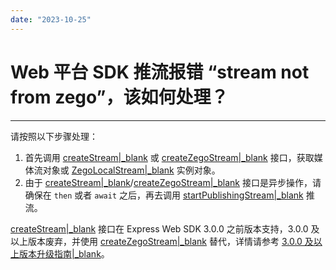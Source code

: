 ```yaml
---
date: "2023-10-25"
---
```

# Web 平台 SDK 推流报错 “stream not from zego”，该如何处理？

- - -

请按照以下步骤处理：

1. 首先调用 [createStream\|_blank](/article/api?doc=Express_Video_SDK_API~javascript_web~class~ZegoExpressEngine#create-stream) 或 [createZegoStream\|_blank](/article/api?doc=Express_Video_SDK_API~javascript_web~class~ZegoExpressEngine#create-zeg) 接口，获取媒体流对象或 [ZegoLocalStream\|_blank](/article/api?doc=Express_Video_SDK_API~javascript_web~class~ZegoLocalStream) 实例对象。
2. 由于 [createStream\|_blank](/article/api?doc=Express_Video_SDK_API~javascript_web~class~ZegoExpressEngine#create-stream)/[createZegoStream\|_blank](/article/api?doc=Express_Video_SDK_API~javascript_web~class~ZegoExpressEngine#create-zeg) 接口是异步操作，请确保在 `then` 或者 `await` 之后，再去调用 [startPublishingStream\|_blank](/article/api?doc=Express_Video_SDK_API~javascript_web~class~ZegoExpressEngine#start-publishing-stream) 推流。

<div class="mk-hint">

[createStream\|_blank](/article/api?doc=Express_Video_SDK_API~javascript_web~class~ZegoExpressEngine#create-stream) 接口在 Express Web SDK 3.0.0 之前版本支持，3.0.0 及以上版本废弃，并使用 [createZegoStream\|_blank](/article/api?doc=Express_Video_SDK_API~javascript_web~class~ZegoExpressEngine#create-zeg) 替代，详情请参考 [3.0.0 及以上版本升级指南\|_blank](/article/18434)。
</div>


